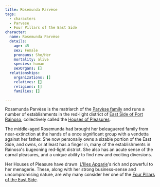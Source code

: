 ```yaml
---
title: Rosemunda Parvèse
tags:
  - characters
  - Parvese
  - Four Pillars of the East Side
character:
  name: Rosemunda Parvèse
  details:
    age: 45
    sex: Female
    pronouns: She/Her
    mortality: alive
    species: human
    sexOrgans: []
  relationships:
    organizations: []
    relatives: []
    religions: []
    families: []

---
```


Rosamunda Parvèse is the matriarch of the
[Parvèse family](/families/parvese/) and runs a number of establishments in
the red-light district of
[East Side of Port Rainoso](/locations/port-rainoso#east-side),
collectively called the
[Houses of Pleasures](/organizations/parvese-houses-of-pleasures/).

The middle-aged Rosemunda had brought her beleaguered family from
near-extinction at the hands of a once significant group with a vendetta against
her father. She now personally owns a sizable portion of the East Side, and
owns, or at least has a finger in, many of the establishments in Rainoso's
bugeoning red-light district. She also has an acute sense of the carnal
pleasures, and a unique ability to find new and exciting diversions.

Her Houses of Pleasure have
drawn  [L'Illes Apgarie](/locations/l-illes-apgarie/)'s rich and powerful
to her menagerie. These, along with her strong business-sense and uncompromising
nature, are why many consider her one of the
[Four Pillars of the East Side](/organizations/four-pillars-of-the-east-side/).
